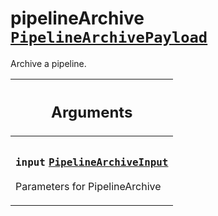 <!--
  _____   ____    _   _  ____ _______   ______ _____ _____ _______
  |  __  / __   |  | |/ __ __   __| |  ____|  __ _   _|__   __|
  | |  | | |  | | |  | | |  | | | |    | |__  | |  | || |    | |
  | |  | | |  | | | . ` | |  | | | |    |  __| | |  | || |    | |
  | |__| | |__| | | |  | |__| | | |    | |____| |__| || |_   | |
  |_____/ ____/  |_| _|____/  |_|    |______|_____/_____|  |_|
  This file is auto-generated by script/generate_graphql_api_content.sh,
  please build the schema.json by running `rails api:graph:export`
  with https://github.com/buildkite/buildkite/,
  replace the content in data/graphql_data_schema.json
  and run the generation script `./scripts/generate-graphql-api-content.sh`.
-->
<!-- vale off -->

<h1 class="has-pills" data-algolia-exclude>
  pipelineArchive
  <a href="/docs/apis/graphql/schemas/object/pipelinearchivepayload" class="pill pill--object pill--normal-case pill--large" title="Go to OBJECT PipelineArchivePayload"><code>PipelineArchivePayload</code></a>

</h1>
<!-- vale on -->

<p>Archive a pipeline.</p>

<table class="responsive-table responsive-table--single-column-rows">
  <thead>
    <th>
      <h2 data-algolia-exclude>Arguments</h2>
    </th>
  </thead>
  <tbody>
    <tr>
      <td>
        <h3 class="is-small has-pills">
          <code>input</code>
          <a
            href="/docs/apis/graphql/schemas/input_object/pipelinearchiveinput"
            class="pill pill--input_object pill--normal-case pill--medium"
            title="Go to INPUT_OBJECT PipelineArchiveInput"
          >
            <code>PipelineArchiveInput</code>
          </a>
        </h3>
        <p>Parameters for PipelineArchive</p>
      </td>
    </tr>
  </tbody>
</table>
